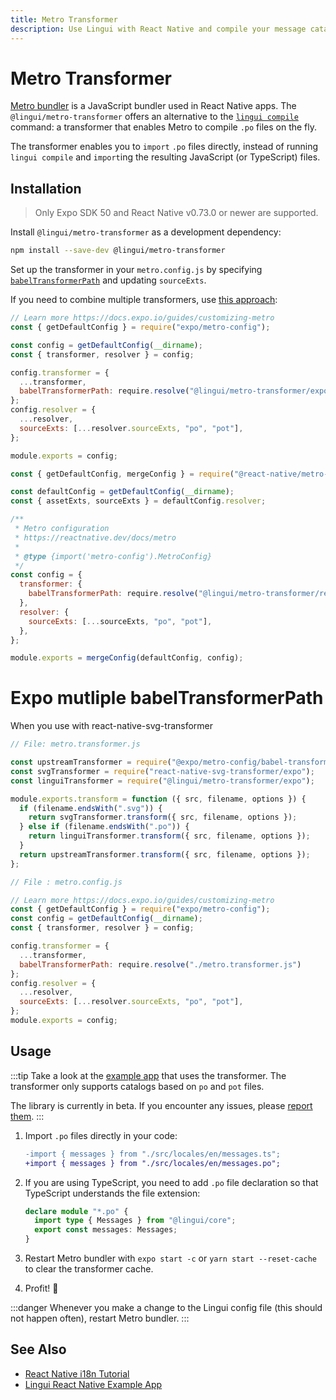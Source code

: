 ```yaml
---
title: Metro Transformer
description: Use Lingui with React Native and compile your message catalogs on the fly
---
```


# Metro Transformer

[Metro bundler](https://metrobundler.dev/) is a JavaScript bundler used in React Native apps. The `@lingui/metro-transformer` offers an alternative to the [`lingui compile`](/ref/cli#compile) command: a transformer that enables Metro to compile `.po` files on the fly.

The transformer enables you to `import` `.po` files directly, instead of running `lingui compile` and `import`ing the resulting JavaScript (or TypeScript) files.

## Installation

> Only Expo SDK 50 and React Native v0.73.0 or newer are supported.

Install `@lingui/metro-transformer` as a development dependency:

```bash npm2yarn
npm install --save-dev @lingui/metro-transformer
```

Set up the transformer in your `metro.config.js` by specifying [`babelTransformerPath`](https://metrobundler.dev/docs/configuration/#babeltransformerpath) and updating `sourceExts`.

If you need to combine multiple transformers, use [this approach](https://stackoverflow.com/a/57660231/2070942):


<Tabs groupId="babel-swc">
  <TabItem value="expo" label="Expo" default>

```js title="metro.config.js"
// Learn more https://docs.expo.io/guides/customizing-metro
const { getDefaultConfig } = require("expo/metro-config");

const config = getDefaultConfig(__dirname);
const { transformer, resolver } = config;

config.transformer = {
  ...transformer,
  babelTransformerPath: require.resolve("@lingui/metro-transformer/expo"),
};
config.resolver = {
  ...resolver,
  sourceExts: [...resolver.sourceExts, "po", "pot"],
};

module.exports = config;
```

  </TabItem>
<TabItem value="plain-RN" label="Plain React Native">

```js title="metro.config.js"
const { getDefaultConfig, mergeConfig } = require("@react-native/metro-config");

const defaultConfig = getDefaultConfig(__dirname);
const { assetExts, sourceExts } = defaultConfig.resolver;

/**
 * Metro configuration
 * https://reactnative.dev/docs/metro
 *
 * @type {import('metro-config').MetroConfig}
 */
const config = {
  transformer: {
    babelTransformerPath: require.resolve("@lingui/metro-transformer/react-native"),
  },
  resolver: {
    sourceExts: [...sourceExts, "po", "pot"],
  },
};

module.exports = mergeConfig(defaultConfig, config);
```
# Expo mutliple babelTransformerPath

When you use with react-native-svg-transformer

```js
// File: metro.transformer.js

const upstreamTransformer = require("@expo/metro-config/babel-transformer");
const svgTransformer = require("react-native-svg-transformer/expo");
const linguiTransformer = require("@lingui/metro-transformer/expo");

module.exports.transform = function ({ src, filename, options }) {
  if (filename.endsWith(".svg")) {
    return svgTransformer.transform({ src, filename, options });
  } else if (filename.endsWith(".po")) {
    return linguiTransformer.transform({ src, filename, options });
  }
  return upstreamTransformer.transform({ src, filename, options });
};
```
```js
// File : metro.config.js

// Learn more https://docs.expo.io/guides/customizing-metro
const { getDefaultConfig } = require("expo/metro-config");
const config = getDefaultConfig(__dirname);
const { transformer, resolver } = config;

config.transformer = {
  ...transformer,
  babelTransformerPath: require.resolve("./metro.transformer.js")
};
config.resolver = {
  ...resolver,
  sourceExts: [...resolver.sourceExts, "po", "pot"],
};
module.exports = config;
```

</TabItem>
</Tabs>

## Usage

:::tip
Take a look at the [example app](https://github.com/lingui/js-lingui/tree/main/examples/react-native) that uses the transformer. The transformer only supports catalogs based on `po` and `pot` files.

The library is currently in beta. If you encounter any issues, please [report them](https://github.com/lingui/js-lingui/issues).
:::

1.  Import `.po` files directly in your code:

    ```diff
    -import { messages } from "./src/locales/en/messages.ts";
    +import { messages } from "./src/locales/en/messages.po";
    ```

2.  If you are using TypeScript, you need to add `.po` file declaration so that TypeScript understands the file extension:

    ```ts title="src/po-types.d.ts"
    declare module "*.po" {
      import type { Messages } from "@lingui/core";
      export const messages: Messages;
    }
    ```

3.  Restart Metro bundler with `expo start -c` or `yarn start --reset-cache` to clear the transformer cache.
4.  Profit! 🎉

:::danger
Whenever you make a change to the Lingui config file (this should not happen often), restart Metro bundler.
:::

## See Also

- [React Native i18n Tutorial](/tutorials/react-native)
- [Lingui React Native Example App](https://github.com/lingui/js-lingui/tree/main/examples/react-native)
